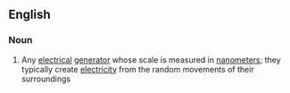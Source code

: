 ==English==

===Noun===
{{en-noun}}

# Any [[electrical]] [[generator]] whose scale is measured in [[nanometer]]s; they typically create [[electricity]] from the random movements of their surroundings